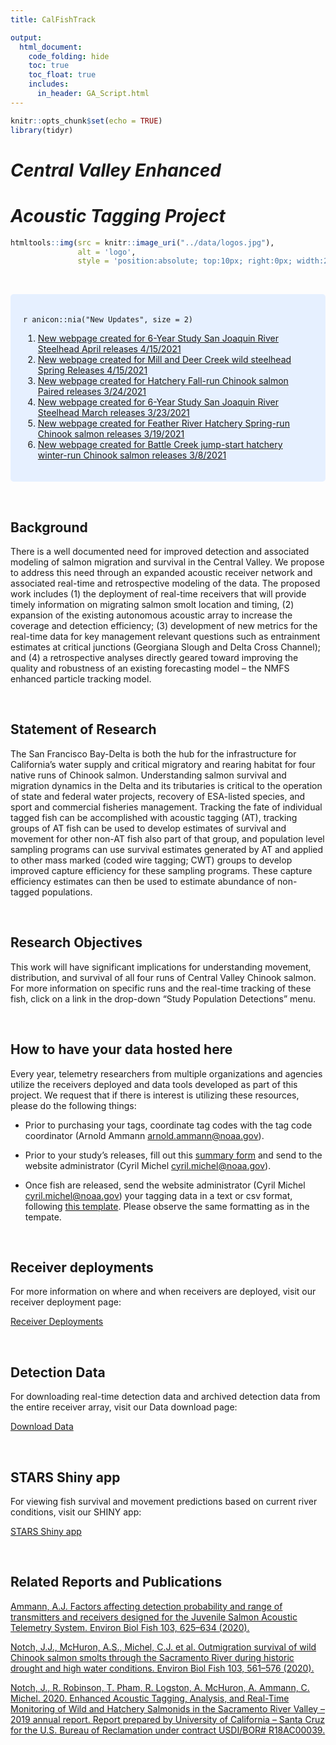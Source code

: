 ```yaml
---
title: CalFishTrack

output:
  html_document:
    code_folding: hide
    toc: true
    toc_float: true
    includes:
      in_header: GA_Script.html
---
```

```r
knitr::opts_chunk$set(echo = TRUE)
library(tidyr)
```


#  *Central Valley Enhanced*
#  *Acoustic Tagging Project*
```r
htmltools::img(src = knitr::image_uri("../data/logos.jpg"), 
               alt = 'logo', 
               style = 'position:absolute; top:10px; right:0px; width:200px;')

```

<br/>

<style>
div.blue { background-color:#e6f0ff; border-radius: 5px; padding: 20px;}
</style>
<div class = "blue">

`r anicon::nia("New Updates", size = 2)`

1. [New webpage created for 6-Year Study San Joaquin River Steelhead April releases 4/15/2021](https://calfishtrack.github.io/real-time/pageSJSTH_April_2021.html)
2. [New webpage created for Mill and Deer Creek wild steelhead Spring Releases 4/15/2021](https://calfishtrack.github.io/real-time/pageMD_SH_W_S2021.html)
3. [New webpage created for Hatchery Fall-run Chinook salmon Paired releases 3/24/2021](https://calfishtrack.github.io/real-time/pageSLPRFR_2021.html)
4. [New webpage created for 6-Year Study San Joaquin River Steelhead March releases 3/23/2021](https://calfishtrack.github.io/real-time/pageSJSTH_2021.html)
5. [New webpage created for Feather River Hatchery Spring-run Chinook salmon releases 3/19/2021](https://calfishtrack.github.io/real-time/pageFHSR_2021.html)
6. [New webpage created for Battle Creek jump-start hatchery winter-run Chinook salmon releases 3/8/2021](https://calfishtrack.github.io/real-time/pageBCJSWR_2021.html)



</div>
    
<br/>

## Background

There is a well documented need for improved detection and associated modeling of salmon migration and survival in the Central Valley. We propose to address this need through an expanded acoustic receiver network and associated real-time and retrospective modeling of the data. The proposed work includes (1) the deployment of real-time receivers that will provide timely information on migrating salmon smolt location and timing, (2) expansion of the existing autonomous acoustic array to increase the coverage and detection efficiency; (3) development of new metrics for the real-time data for key management relevant questions such as entrainment estimates at critical junctions (Georgiana Slough and Delta Cross Channel); and (4) a retrospective analyses directly geared toward improving the quality and robustness of an existing forecasting model -- the NMFS enhanced particle tracking model.

<br />

## Statement of Research

The San Francisco Bay-Delta is both the hub for the infrastructure for California&rsquo;s water supply and critical migratory and rearing habitat for four native runs of Chinook salmon. Understanding salmon survival and migration dynamics in the Delta and its tributaries is critical to the operation of state and federal water projects, recovery of ESA-listed species, and sport and commercial fisheries management. Tracking the fate of individual tagged fish can be accomplished with acoustic tagging (AT), tracking groups of AT fish can be used to develop estimates of survival and movement for other non-AT fish also part of that group, and population level sampling programs can use survival estimates generated by AT and applied to other mass marked (coded wire tagging; CWT) groups to develop improved capture efficiency for these sampling programs.  These capture efficiency estimates can then be used to estimate abundance of non-tagged populations. 

<br />

## Research Objectives 

This work will have significant implications for understanding movement, distribution, and survival of all four runs of Central Valley Chinook salmon. For more information on specific runs and the real-time tracking of these fish, click on a link in the drop-down "Study Population Detections" menu.

<br />

## How to have your data hosted here

Every year, telemetry researchers from multiple organizations and agencies utilize the receivers deployed and data tools developed as part of this project. We request that if there is interest is utilizing these resources, please do the following things:

* Prior to purchasing your tags, coordinate tag codes with the tag code coordinator (Arnold Ammann <arnold.ammann@noaa.gov>).

* Prior to your study's releases, fill out this [summary form](https://github.com/CalFishTrack/real-time/blob/master/data/Telemetry_Study_Summary_Framework_BlankTemplate.docx?raw=true) and send to the website administrator (Cyril Michel <cyril.michel@noaa.gov>).

* Once fish are released, send the website administrator (Cyril Michel <cyril.michel@noaa.gov>) your tagging data in a text or csv format, following [this template](https://github.com/CalFishTrack/real-time/blob/master/data/tagging_data_template.txt?raw=true). Please observe the same formatting as in the tempate.

<br />

## Receiver deployments

For more information on where and when receivers are deployed, visit our receiver deployment page:

[Receiver Deployments](https://calfishtrack.github.io/real-time/pageDEPLOY.html)

<br />


## Detection Data

For downloading real-time detection data and archived detection data from the entire receiver array, visit our Data download page:

[Download Data](https://calfishtrack.github.io/real-time/pageRealtime_download.html)

<br />

## STARS Shiny app

For viewing fish survival and movement predictions based on current river conditions, visit our SHINY app:

[STARS Shiny app](http://oceanview.pfeg.noaa.gov/shiny/FED/CalFishTrack)

<br />

## Related Reports and Publications

[Ammann, A.J. Factors affecting detection probability and range of transmitters and receivers designed for the Juvenile Salmon Acoustic Telemetry System. Environ Biol Fish 103, 625–634 (2020).](https://doi.org/10.1007/s10641-020-00987-4)

[Notch, J.J., McHuron, A.S., Michel, C.J. et al. Outmigration survival of wild Chinook salmon smolts through the Sacramento River during historic drought and high water conditions. Environ Biol Fish 103, 561–576 (2020).](https://doi.org/10.1007/s10641-020-00952-1)

[Notch, J., R. Robinson, T. Pham, R. Logston, A. McHuron, A. Ammann, C. Michel. 2020. Enhanced Acoustic Tagging, Analysis, and Real-Time Monitoring of Wild and Hatchery Salmonids in the Sacramento River Valley – 2019 annual report. Report prepared by University of California – Santa Cruz for the U.S. Bureau of Reclamation under contract USDI/BOR# R18AC00039.](https://github.com/CalFishTrack/real-time/blob/master/data/UCSC_AT_BOR yearly_report_2019_final.pdf?raw=true)

<br />
